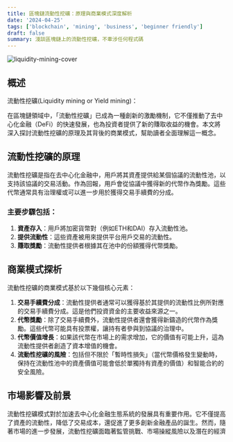 ```yaml
---
title: 區塊鏈流動性挖礦：原理與商業模式深度解析
date: '2024-04-25'
tags: ['blockchain', 'mining', 'business', 'beginner friendly']
draft: false
summary: 淺談區塊鏈上的流動性挖礦，不牽涉任何程式碼
---
```


![liquidity-mining-cover](/static/images/blockchain/liquidity-mining-cover.webp)

## 概述

流動性挖礦(Liquidity mining or Yield mining)：

在區塊鏈領域中，「流動性挖礦」已成為一種創新的激勵機制，它不僅推動了去中心化金融（DeFi）的快速發展，也為投資者提供了新的賺取收益的機會。本文將深入探討流動性挖礦的原理及其背後的商業模式，幫助讀者全面理解這一概念。

## 流動性挖礦的原理

流動性挖礦是指在去中心化金融中，用戶將其資產提供給某個協議的流動性池，以支持該協議的交易活動。作為回報，用戶會從協議中獲得新的代幣作為獎勵。這些代幣通常具有治理權或可以進一步用於獲得交易手續費的分成。

### 主要步驟包括：

1. **資產存入**：用戶將加密貨幣對（例如ETH和DAI）存入流動性池。
2. **提供流動性**：這些資產被用來提供平台用戶交易的流動性。
3. **賺取獎勵**：流動性提供者根據其在池中的份額獲得代幣獎勵。

## 商業模式探析

流動性挖礦的商業模式基於以下幾個核心元素：

1. **交易手續費分成**：流動性提供者通常可以獲得基於其提供的流動性比例所對應的交易手續費分成。這是他們投資資金的主要收益來源之一。
2. **代幣獎勵**：除了交易手續費外，流動性提供者還會獲得新鑄造的代幣作為獎勵。這些代幣可能具有投票權，讓持有者參與到協議的治理中。
3. **代幣價值增長**：如果該代幣在市場上的需求增加，它的價值有可能上升，這為流動性提供者創造了資本增值的機會。
4. **流動性挖礦的風險**：包括但不限於「暫時性損失」（當代幣價格發生變動時，保持在流動性池中的資產價值可能會低於單獨持有資產的價值）和智能合約的安全風險。

## 市場影響及前景

流動性挖礦模式對於加速去中心化金融生態系統的發展具有重要作用。它不僅提高了資產的流動性，降低了交易成本，還促進了更多創新金融產品的誕生。然而，隨著市場的進一步發展，流動性挖礦面臨著監管挑戰、市場操縱風險以及潛在的經濟
